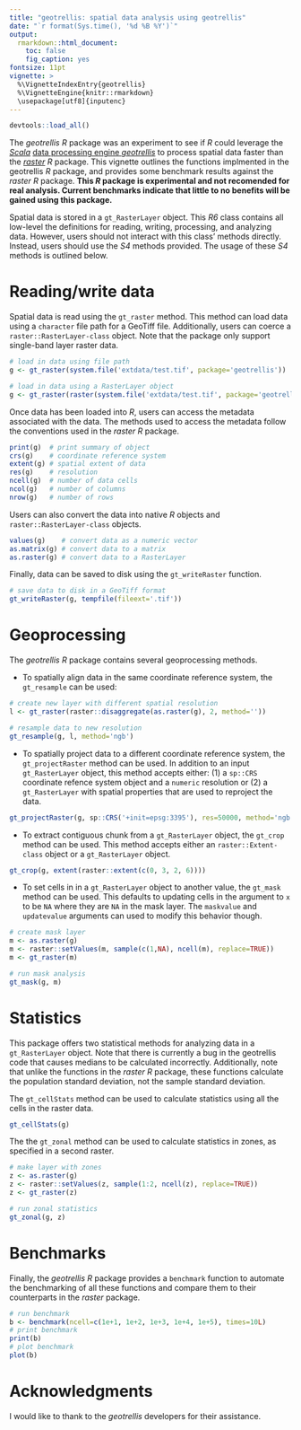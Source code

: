 ```yaml
---
title: "geotrellis: spatial data analysis using geotrellis"
date: "`r format(Sys.time(), '%d %B %Y')`"
output:
  rmarkdown::html_document:
    toc: false
    fig_caption: yes
fontsize: 11pt
vignette: >
  %\VignetteIndexEntry{geotrellis}
  %\VignetteEngine{knitr::rmarkdown}
  \usepackage[utf8]{inputenc}
---
```



```r
devtools::load_all()
```

The _geotrellis_ _R_ package was an experiment to see if _R_ could leverage the [_Scala_](https://www.scala-lang.org) [data processing engine _geotrellis_](http://geotrellis.io) to process spatial data faster than the [_raster_](https://cran.r-project.org/package=raster) _R_ package. This vignette outlines the functions implmented in the geotrellis _R_ package, and provides some benchmark results against the _raster_ _R_ package. **This _R_ package is experimental and not recomended for real analysis. Current benchmarks indicate that little to no benefits will be gained using this package.**

Spatial data is stored in a `gt_RasterLayer` object. This _R6_ class contains all low-level the definitions for reading, writing, processing, and analyzing data. However, users should not interact with this class' methods directly. Instead, users should use the _S4_ methods provided. The usage of these _S4_ methods is outlined below. 

# Reading/write data

Spatial data is read using the `gt_raster` method. This method can load data using a `character` file path for a GeoTiff file. Additionally, users can coerce a `raster::RasterLayer-class` object. Note that the package only support single-band layer raster data. 

```r
# load in data using file path
g <- gt_raster(system.file('extdata/test.tif', package='geotrellis'))

# load in data using a RasterLayer object
g <- gt_raster(raster(system.file('extdata/test.tif', package='geotrellis')))
````

Once data has been loaded into _R_, users can access the metadata associated with the data. The methods used to access the metadata follow the conventions used in the _raster R_ package.

```r
print(g)  # print summary of object
crs(g)    # coordinate reference system
extent(g) # spatial extent of data
res(g)    # resolution
ncell(g)  # number of data cells
ncol(g)   # number of columns
nrow(g)   # number of rows
```

Users can also convert the data into native _R_ objects and `raster::RasterLayer-class` objects.

```r
values(g)    # convert data as a numeric vector
as.matrix(g) # convert data to a matrix
as.raster(g) # convert data to a RasterLayer
```

Finally, data can be saved to disk using the `gt_writeRaster` function.

```r
# save data to disk in a GeoTiff format
gt_writeRaster(g, tempfile(fileext='.tif')) 
```

# Geoprocessing

The _geotrellis R_ package contains several geoprocessing methods.

* To spatially align data in the same coordinate reference system, the `gt_resample` can be used:

```r
# create new layer with different spatial resolution
l <- gt_raster(raster::disaggregate(as.raster(g), 2, method=''))

# resample data to new resolution
gt_resample(g, l, method='ngb')
```

* To spatially project data to a different coordinate reference system, the `gt_projectRaster` method can be used. In addition to an input `gt_RasterLayer` object, this method accepts either: (1) a `sp::CRS` coordinate refence system object and a `numeric` resolution or (2) a `gt_RasterLayer` with spatial properties that are used to reproject the data.

```r
gt_projectRaster(g, sp::CRS('+init=epsg:3395'), res=50000, method='ngb')
```

* To extract contiguous chunk from a `gt_RasterLayer` object, the `gt_crop` method can be used. This method accepts either an `raster::Extent-class` object or a `gt_RasterLayer` object.

```r
gt_crop(g, extent(raster::extent(c(0, 3, 2, 6))))
```

* To set cells in in a `gt_RasterLayer` object to another value, the `gt_mask` method can be used. This defaults to updating cells in the argument to `x` to be `NA` where they are `NA` in the mask layer. The `maskvalue` and `updatevalue` arguments can used to modify this behavior though.

```r
# create mask layer
m <- as.raster(g)
m <- raster::setValues(m, sample(c(1,NA), ncell(m), replace=TRUE))
m <- gt_raster(m)

# run mask analysis
gt_mask(g, m)
```

# Statistics 

This package offers two statistical methods for analyzing data in a `gt_RasterLayer` object. Note that there is currently a bug in the geotrellis code that causes medians to be calculated incorrectly.  Additionally, note that unlike the functions in the _raster R_ package, these functions calculate the population standard deviation, not the sample standard deviation.

The `gt_cellStats` method can be used to calculate statistics using all the cells in the raster data. 

```r
gt_cellStats(g)
```

The the `gt_zonal` method can be used to calculate statistics in zones, as specified in a second raster.

```r
# make layer with zones
z <- as.raster(g)
z <- raster::setValues(z, sample(1:2, ncell(z), replace=TRUE))
z <- gt_raster(z)

# run zonal statistics
gt_zonal(g, z)
```

# Benchmarks

Finally, the _geotrellis R_ package provides a `benchmark` function to automate the benchmarking of all these functions and compare them to their counterparts in the _raster_ package. 

```r
# run benchmark
b <- benchmark(ncell=c(1e+1, 1e+2, 1e+3, 1e+4, 1e+5), times=10L)
# print benchmark
print(b)
# plot benchmark
plot(b)
```

# Acknowledgments

I would like to thank to the _geotrellis_ developers for their assistance.
